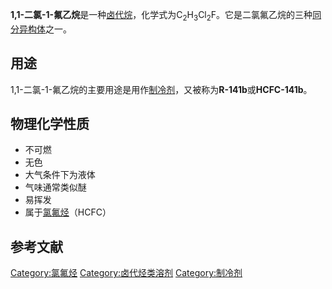 {{chembox
| verifiedrevid = 401756589
| Name = 1,1-二氯-1-氟乙烷
| ImageFileL1 = 1,1-dichloro-1-fluoroéthane2D.png
|   ImageSizeL1 = 100px
|   ImageNameL1 = Structures of 1,1-dichloro-1-fluoroethane
| ImageFileR1 = 1,1-dichloro-1-fluoroéthane3D.png 
|   ImageSizeR1 = 100px 
|   ImageNameR1 = 
| IUPACName = 1,1-Dichloro-1-fluoroethane
|   SystematicName = 
|   OtherNames = 二氯氟乙烷; R-141b; HCFC-141b
| Section1 = {{Chembox Identifiers
|   Abbreviations = 
|   InChIKey = FRCHKSNAZZFGCA-UHFFFAOYAI
| StdInChI_Ref = {{stdinchicite|correct|chemspider}}
| StdInChI = 1S/C2H3Cl2F/c1-2(3,4)5/h1H3
| StdInChIKey_Ref = {{stdinchicite|correct|chemspider}}
| StdInChIKey = FRCHKSNAZZFGCA-UHFFFAOYSA-N
| CASNo = 1717-00-6
|    CASNo_Ref = {{cascite|correct|CAS}}=
|   CASNos =
|   CASOther =
|   PubChem = 15586
|   EINECS = 
|   EC-number =
|   EINECSCASNO = 
|   UNNumber =
|   DrugBank_Ref = {{drugbankcite|correct|drugbank}}
| DrugBank =
|   KEGG_Ref = {{keggcite|correct|kegg}}
| KEGG =
|   MeSHName =
|   ChEBI_Ref = {{ebicite|correct|EBI}}
| ChEBI =
|   RTECS = 
|   ATCvet = 
|   ATCCode_prefix = 
|   ATCCode_suffix = 
|   ATC_Supplemental =
|   SMILES = ClC(Cl)(F)C
|   InChI = 1/C2H3Cl2F/c1-2(3,4)5/h1H3
|   Beilstein =
|   Gmelin =
|   ChemSpiderID_Ref = {{chemspidercite|correct|chemspider}}
| ChemSpiderID = 14829
|   3DMet =
  }}
| Section2 = {{Chembox Properties
|   C=2|H=3|Cl=2|F=1
|   Appearance = 无色液体、乙醚味
|   Density = 1.25 g/cm<sup>3</sup> at 20 °C<ref name="GESTIS"/>
|   MeltingPt = -103.5 °C<ref name="GESTIS">{{GESTIS|ZVG= 530661|CAS= 1717-00-6|Name= 1,1-Dichloro-1-fluoroethane|Date=8 February 2009}}</ref>
|   Melting_notes = 
|   BoilingPt = 32 °C<ref name="GESTIS"/>
|   Boiling_notes = 
|   Solubility = 4 g/L (20 °C)<ref name="GESTIS"/>
|   SolubleOther = 
|    Solvent = 
|   LogP = 
|   VaporPressure = 
|   HenryConstant = 
|   AtmosphericOHRateConstant = 
|   pKa = 
|   pKb = 
  }}
| Section3 = {{Chembox Structure
| CrystalStruct = 
| Coordination = 
| MolShape = }}
| Section4 = {{Chembox Thermochemistry
| DeltaHf = 
| DeltaHc = 
| Entropy = 
| HeatCapacity = <!-- {{Unit/2|88.7|J||K|-1|mol|-1}} at {{tmp|25|°C}} -->
  }}
| Section5 = {{Chembox Pharmacology
| AdminRoutes = 
| Bioavail = 
| Metabolism = 
| HalfLife = 
| ProteinBound =
| Excretion = 
| Legal_status = 
| Legal_US = 
| Legal_UK = 
| Legal_AU = 
| Legal_CA = 
| PregCat = 
| PregCat_AU = 
| PregCat_US = }}
| Section6 = {{Chembox Explosive
| ShockSens = 
| FrictionSens = 
| REFactor = }}
| Section7 = {{Chembox Hazards
|   ExternalMSDS = 
|   EUClass = R52-53 - N; R59 
|   EUIndex = 602-084-00-X
|   MainHazards = 
|   NFPA-H = 
|   NFPA-F = 
|   NFPA-R = 
|   NFPA-O = 
|   RPhrases = {{R52/53}} {{R59}}
|   SPhrases = {{S59}} {{S61}}
|   RSPhrases = 
|   FlashPt = 
|   Autoignition = 532 °C<ref name="GESTIS"/>
|   ExploLimits = 5.6-17.7 Vol.% <ref name="GESTIS"/>
|   LD50 = 5 g/kg (rat, oral)
|   PEL = 
  }}
| Section8 = {{Chembox Related
|   OtherAnions = 
|   OtherCations = 
|   OtherFunctn = 
|    Function = 
|   OtherCpds = 
  }}
}}

'''1,1-二氯-1-氟乙烷'''是一种[[卤代烷|卤代烷]]，化学式为C<sub>2</sub>H<sub>3</sub>Cl<sub>2</sub>F。它是二氯氟乙烷的三种[[同分异构体|同分异构体]]之一。

== 用途 ==
1,1-二氯-1-氟乙烷的主要用途是用作[[制冷剂|制冷剂]]，又被称为'''R-141b'''或'''HCFC-141b'''。

== 物理化学性质 ==
* 不可燃
* 无色
* 大气条件下为液体
* 气味通常类似醚
* 易挥发
* 属于[[氯氟烃|氯氟烃]]（HCFC）

== 参考文献 ==
{{Reflist}}

[[Category:氯氟烃|Category:氯氟烃]]
[[Category:卤代烃类溶剂|Category:卤代烃类溶剂]]
[[Category:制冷剂|Category:制冷剂]]
